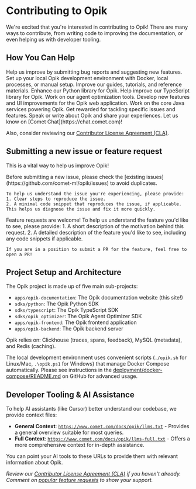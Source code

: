 # Contributing to Opik

We're excited that you're interested in contributing to Opik! There are many ways to contribute, from writing code to improving the documentation, or even helping us with developer tooling.

## How You Can Help

<CardGroup>
  <Card
    title="Report Issues & Request Features"
    icon="fa-regular fa-bugs"
    href="#submitting-a-new-issue-or-feature-request"
  >
    Help us improve by submitting bug reports and suggesting new features.
  </Card>
  <Card
    title="Local Development Setup"
    icon="fa-regular fa-laptop-code"
    href="/contributing/guides/local-development"
  >
    Set up your local Opik development environment with Docker, local processes, or manual setup.
  </Card>
  <Card title="Contribute to Documentation" icon="fa-regular fa-book" href="/contributing/guides/documentation">
    Improve our guides, tutorials, and reference materials.
  </Card>
  <Card title="Contribute to Python SDK" icon="fa-brands fa-python" href="/contributing/guides/python-sdk">
    Enhance our Python library for Opik.
  </Card>
  <Card title="Contribute to TypeScript SDK" icon="fa-brands fa-js" href="/contributing/guides/typescript-sdk">
    Help improve our TypeScript library for Opik.
  </Card>
  <Card
    title="Contribute to Opik Agent Optimizer"
    icon="fa-regular fa-robot"
    href="/contributing/guides/agent-optimizer-sdk"
  >
    Work on our agent optimization tools.
  </Card>
  <Card title="Contribute to Frontend" icon="fa-regular fa-window-maximize" href="/contributing/guides/frontend">
    Develop new features and UI improvements for the Opik web application.
  </Card>
  <Card title="Contribute to Backend" icon="fa-regular fa-server" href="/contributing/guides/backend">
    Work on the core Java services powering Opik.
  </Card>
  <Card title="Participate in Bounties" icon="fa-regular fa-gem" href="/contributing/developer-programs/bounties">
    Get rewarded for tackling specific issues and features.
  </Card>
  <Card title="Spread the Word" icon="fa-regular fa-bullhorn">
    Speak or write about Opik and share your experiences. Let us know on [Comet Chat](https://chat.comet.com)!
  </Card>
</CardGroup>

Also, consider reviewing our [Contributor License Agreement (CLA)](https://github.com/comet-ml/opik/blob/main/CLA.md).

## Submitting a new issue or feature request

This is a vital way to help us improve Opik!

<AccordionGroup>
  <Accordion title="Submitting a New Bug Report">
    Before submitting a new issue, please check the [existing issues](https://github.com/comet-ml/opik/issues) to avoid duplicates.

    To help us understand the issue you're experiencing, please provide:
    1. Clear steps to reproduce the issue.
    2. A minimal code snippet that reproduces the issue, if applicable.
    This helps us diagnose the issue and fix it more quickly.

  </Accordion>
  <Accordion title="Submitting a New Feature Request">
    Feature requests are welcome! To help us understand the feature you'd like to see, please provide:
    1. A short description of the motivation behind this request.
    2. A detailed description of the feature you'd like to see, including any code snippets if applicable.

    If you are in a position to submit a PR for the feature, feel free to open a PR!

  </Accordion>
</AccordionGroup>

## Project Setup and Architecture

The Opik project is made up of five main sub-projects:

- `apps/opik-documentation`: The Opik documentation website (this site!)
- `sdks/python`: The Opik Python SDK
- `sdks/typescript`: The Opik TypeScript SDK
- `sdks/opik_optimizer`: The Opik Agent Optimizer SDK
- `apps/opik-frontend`: The Opik frontend application
- `apps/opik-backend`: The Opik backend server

Opik relies on: Clickhouse (traces, spans, feedback), MySQL (metadata), and Redis (caching).

The local development environment uses convenient scripts (`./opik.sh` for Linux/Mac, `.\opik.ps1` for Windows) that manage Docker Compose automatically. Please see instructions in the [deployment/docker-compose/README.md](https://github.com/comet-ml/opik/blob/main/deployment/docker-compose/README.md) on GitHub for advanced usage.

## Developer Tooling & AI Assistance

To help AI assistants (like Cursor) better understand our codebase, we provide context files:

- **General Context**: [`https://www.comet.com/docs/opik/llms.txt`](https://www.comet.com/docs/opik/llms.txt) - Provides a general overview suitable for most queries.
- **Full Context**: [`https://www.comet.com/docs/opik/llms-full.txt`](https://www.comet.com/docs/opik/llms-full.txt) - Offers a more comprehensive context for in-depth assistance.

You can point your AI tools to these URLs to provide them with relevant information about Opik.

_Review our [Contributor License Agreement (CLA)](https://github.com/comet-ml/opik/blob/main/CLA.md) if you haven't already._
_Comment on [popular feature requests](https://github.com/comet-ml/opik/issues?q=is%3Aissue+is%3Aopen+label%3A%22feature+request%22) to show your support._
